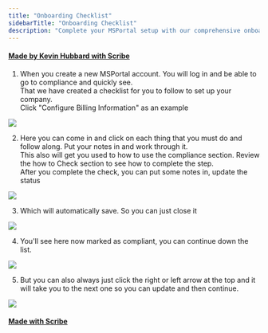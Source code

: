 ```yaml
---
title: "Onboarding Checklist"
sidebarTitle: "Onboarding Checklist"
description: "Complete your MSPortal setup with our comprehensive onboarding checklist"
---
```


#### [Made by Kevin Hubbard with Scribe](https://scribehow.com/shared/Onboarding_Checklist__aiNB7CrbT0Gt-ZowmOfwpg)

1. When you create a new MSPortal account. You will log in and be able to go to compliance and quickly see.\
That we have created a checklist for you to follow to set up your company.\
Click "Configure Billing Information" as an example

![](https://colony-recorder.s3.amazonaws.com/files/2025-08-29/07738bb5-dbc5-45dd-8382-0ee7177ca9c6/stack_animation.webp)

2. Here you can come in and click on each thing that you must do and follow along. Put your notes in and work through it.\
This also will get you used to how to use the compliance section. Review the how to Check section to see how to complete the step.\
After you complete the check, you can put some notes in, update the status

![](https://colony-recorder.s3.amazonaws.com/files/2025-08-29/435674df-f00b-416b-a3b0-9232adc56620/stack_animation.webp)

3. Which will automatically save.
So you can just close it

![](https://colony-recorder.s3.amazonaws.com/files/2025-08-29/e5d6dd4f-9237-427c-bd7c-1645f0d5d11c/stack_animation.webp)

4. You'll see here now marked as compliant, you can continue down the list.

![](https://ajeuwbhvhr.cloudimg.io/https://colony-recorder.s3.amazonaws.com/files/2025-08-29/6f77fdf0-b315-420b-9024-a561dd2dfe7f/user_cropped_screenshot.webp?tl_px=61,18&br_px=2354,1299&force_format=jpeg&q=100&width=1120.0)

5. But you can also always just click the right or left arrow at the top and it will take you to the next one so you can update and then continue.

![](https://ajeuwbhvhr.cloudimg.io/https://colony-recorder.s3.amazonaws.com/files/2025-08-29/231c3de5-6cd3-49d7-b56b-9451f1ca59cf/File.jpeg?tl_px=1040,0&br_px=2416,769&force_format=jpeg&q=100&width=1120.0&wat=1&wat_opacity=0.7&wat_gravity=northwest&wat_url=https://colony-recorder.s3.us-west-1.amazonaws.com/images/watermarks/FB923C_standard.png&wat_pad=647,125)

#### [Made with Scribe](https://scribehow.com/shared/Onboarding_Checklist__aiNB7CrbT0Gt-ZowmOfwpg)